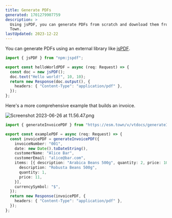 ```yaml
---
title: Generate PDFs
generated: 1701279907759
description: >
  Using jsPDF, you can generate PDFs from scratch and download them from Val
  Town.
lastUpdated: 2023-12-22
---
```


You can generate PDFs using an external library like [jsPDF](https://github.com/parallax/jsPDF).

```ts title="jsPDF usage example" val
import { jsPDF } from "npm:jspdf";

export const helloWorldPDF = async (req: Request) => {
  const doc = new jsPDF();
  doc.text("Hello world!", 10, 10);
  return new Response(doc.output(), {
    headers: { "Content-Type": "application/pdf" },
  });
};
```

Here's a more comprehensive example that builds an invoice.

![Screenshot 2023-06-26 at 11.56.47.png](./generate-pdfs/screenshot_2023-06-26_at_115647.png)

```ts title="Invoice generator" val
import { generateInvoicePDF } from "https://esm.town/v/vtdocs/generateInvoicePDF?v=1";

export const examplePDF = async (req: Request) => {
  const invoicePDF = generateInvoicePDF({
    invoiceNumber: "001",
    date: new Date().toDateString(),
    customerName: "Alice Bar",
    customerEmail: "alice@bar.com",
    items: [{ description: "Arabica Beans 500g", quantity: 2, price: 10 }, {
      description: "Robusta Beans 500g",
      quantity: 1,
      price: 11,
    }],
    currencySymbol: "$",
  });
  return new Response(invoicePDF, {
    headers: { "Content-Type": "application/pdf" },
  });
};
```
